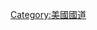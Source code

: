 {{catmore|64号美国国道}}
{{Commons category|U.S. Route 64}}
{{DEFAULTSORT:64}}
[[Category:美國國道|Category:美國國道]]